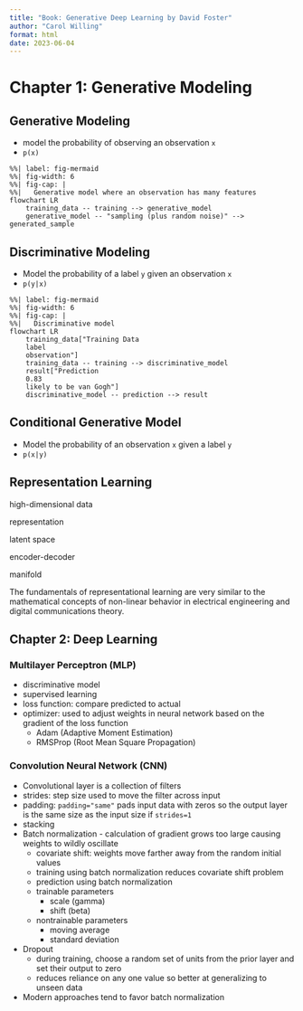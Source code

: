 ```yaml
---
title: "Book: Generative Deep Learning by David Foster"
author: "Carol Willing"
format: html
date: 2023-06-04
---
```


# Chapter 1: Generative Modeling

## Generative Modeling
- model the probability of observing an observation `x`
- `p(x)`

```mermaid
%%| label: fig-mermaid
%%| fig-width: 6
%%| fig-cap: |
%%|   Generative model where an observation has many features
flowchart LR
    training_data -- training --> generative_model
    generative_model -- "sampling (plus random noise)" --> generated_sample
```

## Discriminative Modeling
- Model the probability of a label `y` given an observation `x`
- `p(y|x)`

```mermaid
%%| label: fig-mermaid
%%| fig-width: 6
%%| fig-cap: |
%%|   Discriminative model 
flowchart LR
    training_data["Training Data
    label
    observation"]
    training_data -- training --> discriminative_model
    result["Prediction
    0.83
    likely to be van Gogh"]
    discriminative_model -- prediction --> result
```

## Conditional Generative Model
- Model the probability of an observation `x` given a label `y`
- `p(x|y)`

## Representation Learning

high-dimensional data

representation

latent space

encoder-decoder

manifold

::: {.callout-note}
The fundamentals of representational learning are very similar to the mathematical concepts of non-linear behavior in electrical engineering and digital communications theory.
:::

## Chapter 2: Deep Learning

### Multilayer Perceptron (MLP)
- discriminative model
- supervised learning
- loss function: compare predicted to actual
- optimizer: used to adjust weights in neural network based on the gradient of the loss function
    - Adam (Adaptive Moment Estimation)
    - RMSProp (Root Mean Square Propagation)

### Convolution Neural Network (CNN)
- Convolutional layer is a collection of filters
- strides: step size used to move the filter across input
- padding: `padding="same"` pads input data with zeros so the output layer is the same size as the input size if `strides=1`
- stacking
- Batch normalization - calculation of gradient grows too large causing weights to wildly oscillate
    - covariate shift: weights move farther away from the random initial values
    - training using batch normalization reduces covariate shift problem
    - prediction using batch normalization
    - trainable parameters
        - scale (gamma)
        - shift (beta)
    - nontrainable parameters
        - moving average
        - standard deviation
- Dropout
    - during training, choose a random set of units from the prior layer and set their output to zero
    - reduces reliance on any one value so better at generalizing to unseen data
- Modern approaches tend to favor batch normalization

